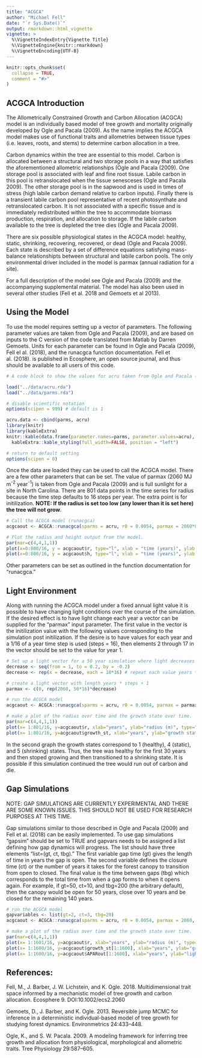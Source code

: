 ```yaml
---
title: "ACGCA"
author: "Michael Fell"
date: "`r Sys.Date()`"
output: rmarkdown::html_vignette
vignette: >
  %\VignetteIndexEntry{Vignette Title}
  %\VignetteEngine{knitr::rmarkdown}
  %\VignetteEncoding{UTF-8}
---
```


```r
knitr::opts_chunk$set(
  collapse = TRUE,
  comment = "#>"
)
```

## ACGCA Introduction
The Allometrically Constrained Growth and Carbon Allocation (ACGCA) model is an individually based model of tree growth and mortality originally developed by Ogle and Pacala (2009). As the name implies the ACGCA model makes use of functional traits and allometries between tissue types (i.e. leaves, roots, and stems) to determine carbon allocation in a tree. 

Carbon dynamics within the tree are essential to this model. Carbon is allocated between a structural and two storage pools in a way that satisfies the aforementioned allometric relationships (Ogle and Pacala (2009). One storage pool is associated with leaf and fine root tissue. Labile carbon in this pool is retranslocated when the tissue senesceses (Ogle and Pacala 2009). The other storage pool is in the sapwood and is used in times of stress (high labile carbon demand relative to carbon inputs). Finally there is a transient labile carbon pool representative of recent photosynthate and retranslocated carbon. It is not associated with a specific tissue and is immediately redistributed within the tree to accommodate biomass production, respiration, and allocation to storage. If the labile carbon available to the tree is depleted the tree dies (Ogle and Pacala 2009).

There are six possible physiological states in the ACGCA model: healthy, static, shrinking, recovering, recovered, or dead (Ogle and Pacala 2009). Each state is described by a set of difference equations satisfying mass-balance relationshipts between structural and labile carbon pools. The only environmental driver included in the model is parmax (annual radiation for a site). 

For a full description of the model see Ogle and Pacala (2009) and the accompanying supplemental material. The model has also been used in several other studies (Fell et al. 2018 and Gemoets et al 2013).

## Using the Model
To use the model requires setting up a vector of parameters. The following parameter values are taken from Ogle and Pacala (2009), and are based on inputs to the C version of the code translated from Matlab by Darren Gemoets. Units for each parameter can be found in Ogle and Pacala (2009), Fell el al. (2018), and the runacgca function documentation. Fell et al. (2018). is published in Ecosphere, an open source journal, and thus should be available to all users of this code.

```r
# A code block to show the values for acru taken from Ogle and Pacala (2009)

load("../data/acru.rda")
load("../data/parms.rda")

# disable scientific notation
options(scipen = 999) # default is 1

acru.data <- cbind(parms, acru)
library(knitr)
library(kableExtra)
knitr::kable(data.frame(parameter.names=parms, parameter.values=acru), "html") %>%
  kableExtra::kable_styling(full_width=FALSE, position = "left")

# return to default setting
options(scipen = 0)
```

Once the data are loaded they can be used to call the ACGCA model. There are a few other parameters that can be set. The value of parmax (2060 MJ m^-2^ year^-1^) is taken from Ogle and Pacala (2009) and is full sunlight for a site in North Carolina. There are 801 data points in the time series for radius because the time step defaults to 16 steps per year. The extra point is for initilization. **NOTE: If the radius is set too low (any lower than it is set here) the tree will not grow**.

```r
# Call the ACGCA model (runacgca)
acgcaout <- ACGCA::runacgca(sparms = acru, r0 = 0.0054, parmax = 2060*0.5, years = 50, fulloutput = FALSE)

# Plot the radius and height output from the model.
par(mar=c(4,4,1,1))
plot(x=0:800/16, y = acgcaout$r, type="l", xlab = "time (years)", ylab = "radius (m)")
plot(x=0:800/16, y = acgcaout$h, type="l", xlab = "time (years)", ylab = "height (m)")
```

Other parameters can be set as outlined in the function documentation for "runacgca."

## Light Environment
Along with running the ACGCA model under a fixed annual light value it is possible to have changing light conditions over the course of the simulation. If the desired effect is to have light change each year a vector can be supplied for the "parmax" input parameter. The first value in the vector is the initilization value with the following values corresponding to the simulation post initilization. If the desire is to have values for each year and a 1/16 of a year time step is used (steps = 16), then elements 2 through 17 in the vector should be set to the value for year 1. 

```r
# Set up a light vector for a 50 year simulation where light decreases 10% per decade
decrease <- seq(from = 1, to = 0.2, by = -0.2)
decrease <- rep(x = decrease, each = 10*16) # repeat each value years * steps times

# create a light vector with length years * steps + 1
parmax <- c(0, rep(2060, 50*16)*decrease)

# run the ACGCA model
acgcaout <- ACGCA::runacgca(sparms = acru, r0 = 0.0054, parmax = parmax, years = 50, steps = 16, fulloutput = FALSE)

# make a plot of the radius over time and the growth state over time.
par(mar=c(4,4,1,1))
plot(x= 1:801/16, y=acgcaout$r, xlab="years", ylab="radius (m)", type="l")
plot(x= 1:801/16, y=acgcaout$growth_st, xlab="years", ylab="growth state", type="l")
```

In the second graph the growth states correspond to 1 (healthy), 4 (static), and 5 (shrinking) states. Thus, the tree was healthy for the first 30 years and then stoped growing and then transitioned to a shrinking state. It is possible if this simulation continued the tree would run out of carbon and die.

## Gap Simulations
NOTE: GAP SIMULATIONS ARE CURRENTLY EXPERIMENTAL AND THERE ARE SOME KNOWN ISSUES. THIS SHOULD NOT BE USED FOR RESEARCH PURPOSES AT THIS TIME.

Gap simulations similar to those described in Ogle and Pacala (2009) and Fell et al. (2018) can be easily implemented. To use gap simulations "gapsim" should be set to TRUE and gapvars needs to be assigned a list defining how gap dynamics will progress. The list should have three elements "list=(gt, ct, tbg)." The first variable gap time (gt) gives the length of time in years the gap is open. The second variable defines the closure time (ct) or the number of years it takes for the forest canopy to transition from open to closed. The final value is the time between gaps (tbg) which corresponds to the total time from when a gap forms to when it opens again. For example, if gt=50, ct=10, and tbg=200 (the arbitrary default), then the canopy would be open for 50 years, close over 10 years and be closed for the remaining 140 years.

```r
# run the ACGCA model
gapvariables <- list(gt=2, ct=3, tbg=20)
acgcaout <- ACGCA::runacgca(sparms = acru, r0 = 0.0054, parmax = 2060, years = 100, steps = 16, gapvars=gapvariables, gapsim=TRUE, fulloutput = TRUE)

# make a plot of the radius over time and the growth state over time.
par(mar=c(4,4,1,1))
plot(x= 1:1601/16, y=acgcaout$r, xlab="years", ylab="radius (m)", type="l")
plot(x= 1:1600/16, y=acgcaout$growth_st[1:1600], xlab="years", ylab="growth state", type="l")
plot(x= 1:1600/16, y=acgcaout$APARout[1:1600], xlab="years", ylab="light", type="l")
```

## References:
Fell, M., J. Barber, J. W. Lichstein, and K. Ogle. 2018. Multidimensional trait space informed by a mechanistic model of tree growth and carbon allocation. Ecosphere 9. DOI:10.1002/ecs2.2060

Gemoets, D., J. Barber, and K. Ogle. 2013. Reversible jump MCMC for inference in a deterministic individual-based model of tree growth for studying forest dynamics. Environmetrics 24:433–448.

Ogle, K., and S. W. Pacala. 2009. A modeling framework for inferring tree growth and allocation from physiological, morphological and allometric traits. Tree Physiology 29:587–605.
